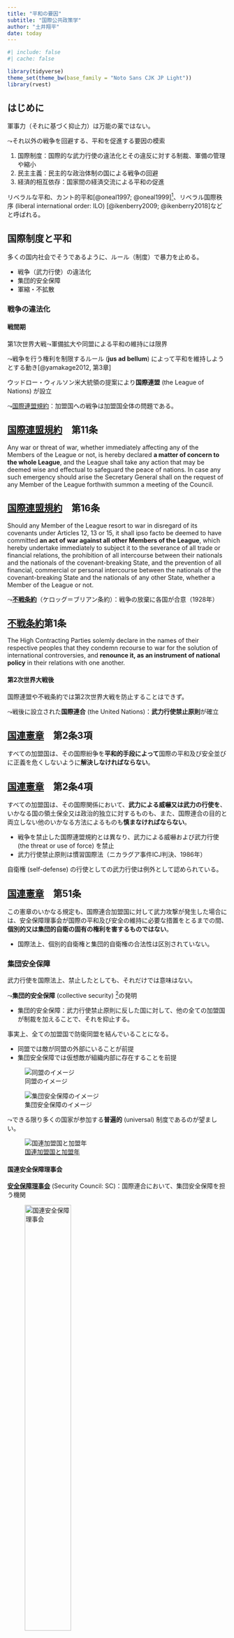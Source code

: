 ```yaml
---
title: "平和の要因"
subtitle: "国際公共政策学"
author: "土井翔平"
date: today
---
```


```r
#| include: false
#| cache: false

library(tidyverse)
theme_set(theme_bw(base_family = "Noto Sans CJK JP Light"))
library(rvest)
```

## はじめに {.unnumbered}

軍事力（それに基づく抑止力）は万能の薬ではない。

$\leadsto$それ以外の戦争を回避する、平和を促進する要因の模索

1. 国際制度：国際的な武力行使の違法化とその違反に対する制裁、軍備の管理や縮小
1. 民主主義：民主的な政治体制の国による戦争の回避
1. 経済的相互依存：国家間の経済交流による平和の促進

リベラルな平和、カント的平和[@oneal1997; @oneal1999]^[カントの「永遠平和のために」がこうした思想の潮流とする見方のため。]、リベラル国際秩序 (liberal international order: ILO) [@ikenberry2009; @ikenberry2018]などと呼ばれる。

## 国際制度と平和

多くの国内社会でそうであるように、ルール（制度）で暴力を止める。

- 戦争（武力行使）の違法化
- 集団的安全保障
- 軍縮・不拡散

### 戦争の違法化

#### 戦間期

第1次世界大戦$\leadsto$軍備拡大や同盟による平和の維持には限界

$\leadsto$戦争を行う権利を制限するルール (**jus ad bellum**) によって平和を維持しようとする動き[@yamakage2012, 第3章]

ウッドロー・ウィルソン米大統領の提案により**国際連盟** (the League of Nations) が設立

$\leadsto$[国際連盟規約](https://avalon.law.yale.edu/20th_century/leagcov.asp)：加盟国への戦争は加盟国全体の問題である。

:::{.callout-note}
## [国際連盟規約](https://avalon.law.yale.edu/20th_century/leagcov.asp)　第11条

Any war or threat of war, whether immediately affecting any of the Members of the League or not, is hereby declared **a matter of concern to the whole League**, and the League shall take any action that may be deemed wise and effectual to safeguard the peace of nations. In case any such emergency should arise the Secretary General shall on the request of any Member of the League forthwith summon a meeting of the Council.
:::

:::{.callout-note}
## [国際連盟規約](https://avalon.law.yale.edu/20th_century/leagcov.asp)　第16条

Should any Member of the League resort to war in disregard of its covenants under Articles 12, 13 or 15, it shall ipso facto be deemed to have committed **an act of war against all other Members of the League**, which hereby undertake immediately to subject it to the severance of all trade or financial relations, the prohibition of all intercourse between their nationals and the nationals of the covenant-breaking State, and the prevention of all financial, commercial or personal intercourse between the nationals of the covenant-breaking State and the nationals of any other State, whether a Member of the League or not.
:::

$\leadsto$[**不戦条約**](https://avalon.law.yale.edu/20th_century/kbpact.asp)（ケロッグ＝ブリアン条約）：戦争の放棄に各国が合意（1928年）

:::{.callout-note}
## [不戦条約](https://avalon.law.yale.edu/20th_century/kbpact.asp)第1条

The High Contracting Parties solemly declare in the names of their respective peoples that they condemn recourse to war for the solution of international controversies, and **renounce it, as an instrument of national policy** in their relations with one another.
:::

#### 第2次世界大戦後

国際連盟や不戦条約では第2次世界大戦を防止することはできず。

$\leadsto$戦後に設立された**国際連合** (the United Nations)：**武力行使禁止原則**が確立

:::{.callout-note}
## [国連憲章](https://www.unic.or.jp/info/un/charter/text_japanese/)　第2条3項

すべての加盟国は、その国際紛争を**平和的手段によって**国際の平和及び安全並びに正義を危くしないように**解決しなければならない**。
:::

:::{.callout-note}
## [国連憲章](https://www.unic.or.jp/info/un/charter/text_japanese/)　第2条4項

すべての加盟国は、その国際関係において、**武力による威嚇又は武力の行使を**、いかなる国の領土保全又は政治的独立に対するものも、また、国際連合の目的と両立しない他のいかなる方法によるものも**慎まなければならない**。
:::

- 戦争を禁止した国際連盟規約とは異なり、武力による威嚇および武力行使 (the threat or use of force) を禁止
- 武力行使禁止原則は慣習国際法（ニカラグア事件ICJ判決、1986年）

自衛権 (self-defense) の行使としての武力行使は例外として認められている。

:::{.callout-note}
## [国連憲章](https://www.unic.or.jp/info/un/charter/text_japanese/)　第51条

この憲章のいかなる規定も、国際連合加盟国に対して武力攻撃が発生した場合には、安全保障理事会が国際の平和及び安全の維持に必要な措置をとるまでの間、**個別的又は集団的自衛の固有の権利を害するものではない**。
:::

- 国際法上、個別的自衛権と集団的自衛権の合法性は区別されていない。

### 集団安全保障

武力行使を国際法上、禁止したとしても、それだけでは意味はない。

$\leadsto$**集団的安全保障** (collective security) ^[集団的自衛権とは似て非なるものなので、要注意。]の発明

- 集団的安全保障：武力行使禁止原則に反した国に対して、他の全ての加盟国が制裁を加えることで、それを抑止する。

事実上、全ての加盟国で防衛同盟を結んでいることになる。

- 同盟では敵が同盟の外部にいることが前提
- 集団安全保障では仮想敵が組織内部に存在することを前提

:::{layout-ncol=2}

![同盟のイメージ](figures/alliance.drawio.png)

![集団安全保障のイメージ](figures/collective_security.drawio.png)

:::

$\leadsto$できる限り多くの国家が参加する**普遍的** (universal) 制度であるのが望ましい。

![[国連加盟国と加盟年](https://commons.wikimedia.org/wiki/File:United_Nations_member_countries_world_map.PNG)](https://upload.wikimedia.org/wikipedia/commons/d/d8/United_Nations_member_countries_world_map.PNG)

#### 国連安全保障理事会

[**安全保障理事会**](https://www.un.org/securitycouncil/) (Security Council: SC)：国際連合において、集団安全保障を担う機関

![[国連安全保障理事会](https://commons.wikimedia.org/wiki/File:UN_security_council_2005.jpg)](https://upload.wikimedia.org/wikipedia/commons/3/31/UN_security_council_2005.jpg){width=50%}

:::{.callout-note}
## [国連憲章](https://www.unic.or.jp/info/un/charter/text_japanese/)　第24条1項

国際連合の迅速且つ有効な行動を確保するために、国際連合加盟国は、国際の平和及び安全の維持に関する**主要な責任**を安全保障理事会に負わせるものとし、且つ、安全保障理事会がこの責任に基く義務を果すに当って加盟国に代って行動することに同意する。
:::

$\leadsto$**平和に対する脅威**を認定し、必要な強制措置を決定

:::{.callout-note}
## [国連憲章](https://www.unic.or.jp/info/un/charter/text_japanese/)　第39条

安全保障理事会は、**平和に対する脅威**、平和の破壊又は侵略行為の存在を決定し、並びに、国際の平和及び安全を維持し又は回復するために、勧告をし、又は**第41条及び第42条に従っていかなる措置をとるかを決定する**。
:::

強制措置：非軍事（経済）制裁および軍事制裁

:::{.callout-note}
## [国連憲章](https://www.unic.or.jp/info/un/charter/text_japanese/)　第41条

安全保障理事会は、その決定を実施するために、**兵力の使用を伴わないいかなる措置**を使用すべきかを決定することができ、且つ、この措置を適用するように国際連合加盟国に要請することができる。...
:::

:::{.callout-note}
## [国連憲章](https://www.unic.or.jp/info/un/charter/text_japanese/)　第42条

安全保障理事会は、第41条に定める措置では不充分であろうと認め、又は不充分なことが判明したと認めるときは、国際の平和及び安全の維持又は回復に必要な**空軍、海軍又は陸軍の行動**をとることができる。...
:::

- 脅威認定および強制措置の決定は国連憲章第7章に規定$\leadsto$これらが言及されている決議を7章決議

安全保障理事会は5つの**常任理事国** (permanent seat: **P5**) と10 (6) ヶ国の非常任理事国

:::{.callout-note}
## [国連憲章](https://www.unic.or.jp/info/un/charter/text_japanese/)　第23条

1. 安全保障理事会は、**15の国際連合加盟国**で構成する。中華民国、フランス、ソヴィエト社会主義共和国連邦、グレート・ブリテン及び北部アイルランド連合王国及びアメリカ合衆国は、安全保障理事会の**常任理事国**となる。総会は、第一に国際の平和及び安全の維持とこの機構のその他の目的とに対する国際連合加盟国の貢献に、更に衡平な地理的分配に特に妥当な考慮を払って、安全保障理事会の**非常任理事国となる他の10の国際連合加盟国**を選挙する。
1. 安全保障理事会の非常任理事国は、**2年の任期**で選挙される。...退任理事国は、引き続いて**再選される資格はない**。
1. （略）
:::

- ⾮常任理事国の任期は2年（再選不可）、毎年半数が地域ごとに総会で選出（同2項）

安保理の決定には（加盟国の同意によらず）**法的拘束力**がある。

:::{.callout-note}
## [国連憲章](https://www.unic.or.jp/info/un/charter/text_japanese/)　第25条

国際連合加盟国は、<u>安全保障理事会の決定</u>をこの憲章に従って**受諾し且つ履行する**ことに同意する。
:::

常任理事国には[**拒否権**](https://research.un.org/en/docs/sc/quick/veto) (veto power) がある。

:::{.callout-note}
## [国連憲章](https://www.unic.or.jp/info/un/charter/text_japanese/)　第27条

1. 安全保障理事会の各理事国は、1個の投票権を有する。
1. 手続事項に関する安全保障理事会の決定は、9理事国の賛成投票によって行われる。
1. **その他のすべての事項**に関する安全保障理事会の決定は、**常任理事国の同意投票を含む**9理事国の賛成投票によって行われる。但し、第6章及び第52条3に基く決定については、紛争当事国は、投票を棄権しなければならない。
:::

- 手続き事項および当事国である紛争に関する平和的解決（第6章）は除く。
- 脅威認定および強制措置の決定については拒否権を行使できる。

#### 集団安全保障の機能と限界

集団安全保障が適切に運用される$\leadsto$現状変更勢力は戦争で勝利する確率が下がり、費用が拡大$\leadsto$戦争の利益が減り、現状維持を求める

同盟と同じ論理で抑止をするが、集団安全保障に特有の利点がある。

- 集団安全保障は現状維持勢力だけが支援される$\leadsto$安全保障のジレンマが生じない。
- 集団で現状維持勢力を支援するためパワーシフトの影響を抑える$\leadsto$コミットメント問題も解消する。

$\leadsto$拒否権を付与することで、一部の国による集団安全保障の悪用を回避

中立的な立場から仲介や平和維持活動を行うことで、平和的解決を容易にする？

:::{.callout-note}
## [国連憲章](https://www.unic.or.jp/info/un/charter/text_japanese/)　第96条

事務総長は、総会、安全保障理事会、経済社会理事会及び信託統治理事会のすべての会議において事務総長の資格で行動し、且つ、これらの機関から委託される他の任務を遂行する。
:::

費用分担と共同意思決定の問題を克服するように制度設計をする必要がある。

1. 加盟国は他国の制裁にタダ乗りして、制裁の費用を回避する（同盟における費用分担と同様）。
    - 安保理の決定に法的拘束力
    - 大国の同意がある行動のみ
1. 普遍的制度であるため、利害の異なる多くの国の中で脅威認定と強制措置を決定
    - 一部の国だけの理事会で意思決定$\leadsto$交渉コストの節約
    - 大国の間で利害が一致しない決定を行わない。
      - 一部の国の利益だけで行動すると大国間の戦争に発展したり、他の国家が脱退してしまう。
      - それが可能であるならば、集団的自衛権の行使によって軍事制裁を課しているはずである。

$\leadsto$常任理事国の不利益となるような行動を取ることはできない。

- 安保理が行動できるのは、一部の常任理事国には関心があり、他の常任理事国は無関心な事態

### 国連安保理の展開

#### 冷戦期：機能不全と新しい道

国連設立当初から冷戦の勃発$\leadsto$国連は機能不全

- 東西陣営が自らの不利益となる安保理決議に拒否権

```r
html_veto <- read_html("https://www.un.org/depts/dhl/resguide/scact_veto_table_en.htm")

df_veto <- html_veto %>% 
  html_node("table") %>% 
  html_table(header = FALSE) %>% 
  slice(-(1:3)) %>% 
  select(1:5) %>% 
  set_names(c("date", "draft", "record", "agenda", "country")) %>% 
  mutate(year = str_extract(date, "[0-9]{4}") %>% 
           parse_number(),
         period = (year - 1946) %/% 5,
         us = if_else(str_detect(country, "USA"), 1, 0),
         uk = if_else(str_detect(country, "UK"), 1, 0),
         fr = if_else(str_detect(country, "France"), 1, 0),
         ch = if_else(str_detect(country, "China"), 1, 0),
         ru = if_else(str_detect(country, "(Russia|USSR)"), 1, 0)) %>% 
  select(-country) %>% 
  pivot_longer(us:ru, names_to = "country", values_to = "veto") %>% 
  filter(veto == 1) %>% 
  filter(year != 2022)

ord <- c("us", "uk", "fr", "ru", "ch")
type <- c("アメリカ", "イギリス", "フランス", "ロシア・ソ連", "中国")

left_join(expand(df_veto, year, country),
          df_veto %>% 
            count(year, country)) %>% 
  replace_na(list(n = 0)) %>% 
  group_by(year) %>% 
  mutate(total = sum(n),
         ratio = n/total) %>% 
  pivot_longer(c(n, ratio)) %>% 
  mutate(name = recode(name, n = "件数", ratio = "比率")) %>% 
  ggplot() + 
  geom_area(aes(x = year, y = value, 
                color = country,
                fill = country),
            alpha = 0.5) + 
  geom_vline(aes(xintercept = 1991), alpha = 0.25) + 
  scale_color_brewer(palette = "Set2", breaks = ord, labels = type) + 
  scale_fill_brewer(palette = "Set2", breaks = ord, labels = type) + 
  facet_grid(name ~ ., scales = "free_y") + 
  labs(x = "年", y = "拒否権", color = "", fill = "") + 
  theme(legend.position = "bottom")
```

唯一の例外として1950年の**朝鮮戦争**の際に[安保理決議83](https://ja.wikisource.org/wiki/%E5%9B%BD%E9%9A%9B%E9%80%A3%E5%90%88%E5%AE%89%E5%85%A8%E4%BF%9D%E9%9A%9C%E7%90%86%E4%BA%8B%E4%BC%9A%E6%B1%BA%E8%AD%B083)が採択され、国連軍が派遣された。^[ソ連は中国の代表権を巡ってボイコットしており、拒否権を行使できなかった。]

- 当時の韓国は国連加盟国ではなかったので、厳密な意味での集団安全保障ではない。
- 国連憲章上では国連軍の設立が予定されていたが（第43条）、現実的であるとは言えず、加盟国に武力行使を**授権** (authorize) する方針を取る。

**平和のための結集** (Uniting for Peace) 決議$\leadsto$拒否権が行使された場合に総会が勧告できるようにする。

:::{.callout-note}
## 平和のための結集決議　主文1

Resolves that if the Security Council, **because of lack of unanimity of the permanent members**, fails to exercise its primary responsibility for the maintenance of international peace and security in any case where there appears to be a threat to the peace, breach of the peace, or act of aggression, **the General Assembly** shall consider the matter immediately with a view to making **appropriate recommendations** to Members for collective measures, including in the case of a breach of the peace or act of aggression **the use of armed force** when necessary, to maintain or restore international peace and security.
:::

- 国連[緊急特別総会](https://www.un.org/en/ga/sessions/emergency.shtml) (emergency special session: ESS) を開催
- 平和のための結集決議が最初に使われたのは1956年の**スエズ戦争**（第2次中東戦争）のときである。
  - イスラエルがエジプトのスエズ運河に侵攻し、利権を狙ったイギリスとフランスが介入
  - アメリカとソ連が協力して緊急特別総会を招集し、第1次国連緊急軍 (UNEF I) を展開
  - 軽武装の軍隊を停戦地帯に派遣し、監視

集団安全保障が想定する**平和執行** (peace-enforcement) とは異なる**平和維持活動** (peacekeeping operation)^[しばしば、日本語では平和維持活動をPKOと略すが、国際的には通用しない略称である。] が発明

- 最初の平和維持活動は第1次中東戦争の際の国連休戦監視機構
- 国連憲章には規定がないので「6章半^[平和的解決の第6章と軍事制裁を含む強制措置の第7章の中間という意味。]の活動」と呼ばれる。
- UNEF Iを主導したピアソンは1957年に、平和維持活動自体は1988年にノーベル平和賞を受賞

```r
html_pko <- read_html("https://en.wikipedia.org/wiki/List_of_United_Nations_peacekeeping_missions")

dfs_pko <- html_pko %>% 
  html_nodes("table.wikitable") %>% 
  html_table()

region <- c("アフリカ", "アメリカ", "アジア", "ヨーロッパ", "中東", 
            "アフリカ", "アジア", "ヨーロッパ", "中東")

no_pko <- NULL

for(i in 1:length(dfs_pko)) {
  
  df_pko <- dfs_pko[[i]]
  
  for(j in 1:nrow(df_pko)) {
    year <- df_pko[j,1]
    start <- str_extract(year, "^[0-9]{4}")
    end <- str_extract(year, "[0-9]{4}$")
    
    if (i <= 5) {
      temp <- tibble(year = start:end,
                     region = region[i])
    } else {
      temp <- tibble(year = start:2022,
                     region = region[i])
    }
    
    no_pko <- bind_rows(no_pko, temp)
    
  }
  
}

type <- region[1:5]

left_join(expand(no_pko, year, region),
          no_pko %>% 
            count(year, region)) %>% 
  replace_na(list(n = 0)) %>% 
  group_by(year) %>% 
  mutate(total = sum(n),
         ratio = n/total) %>% 
  pivot_longer(c(n, ratio)) %>% 
  mutate(name = recode(name, n = "件数", ratio = "比率")) %>% 
  ggplot() + 
  geom_area(aes(x = year, y = value, 
                color = region,
                fill = region),
            alpha = 0.5) + 
  geom_vline(aes(xintercept = 1991), alpha = 0.25) + 
  scale_color_brewer(palette = "Set2", breaks = type, labels = type) + 
  scale_fill_brewer(palette = "Set2", breaks = type, labels = type) + 
  facet_grid(name ~ ., scales = "free_y") + 
  labs(x = "年", y = "平和維持活動", color = "", fill = "") + 
  theme(legend.position = "bottom")
```

![[国連平和維持活動の展開](https://commons.wikimedia.org/wiki/File:UNpeacekeeping.svg)](https://upload.wikimedia.org/wikipedia/commons/thumb/1/17/UNpeacekeeping.svg/1280px-UNpeacekeeping.svg.png)

### 冷戦後：期待と失望

冷戦の終結$\leadsto$イデオロギー対立が解消$\leadsto$安保理の活性化

- 代表的な例：1990年の**湾岸戦争**の際に[安保理決議678](https://digitallibrary.un.org/record/102245)が採択され、国連軍が派遣
- [国連決議の読み方](https://research.un.org/en/docs/resolutions)

:::{.callout-note}
## 国連安保理決議678

*The Security Council*,

*Recalling and reaffirming* its resolutions 660 (1990) of 2 August 1990, 661 (1990) of 6 August 1990, 662 (1990) of 9 August 1990, 664 (1990) of 18 August 1990, 665 (1990) of 25 August 1990, 666 (1990) of 13 September 1990, 667 (1990) of 16 September 1990, 669 (1990) of 24 September 1990, 670 (1990) of 25 September 1990, 674 (1990) of of 29 October 1990 and 677 (1990) of 28 November 1990.

*Noting* that, despite all efforts by the United Nations, Iraq refuses to comply with its obligation to implement resolution 660 (1990) and the above-mentioned subsequent relevant resolutions, in flagrant contempt of the Security Council,

*Mindful of* **its duties and responsibilities** under the Charter of the United Nations for **the maintenance and preservation of international peace and security**,

*Determined* to secure full compliance with its decisions,

*Acting* under **Chapter VII** of the Charter,

1. *Demands* that Iraq comply fully with resolution 660 (1990) and all subsequent relevant resolutions, and decides, while maintaining all its decisions, to allow Iraq one final opportunity, as a pause of goodwil, to do so;

2. ***Authorizes*** Member States co-operating with the Government of Kuwait, unless Iraq on or before 15 January 1991 fully implements, as set forth in paragraph 1 above, the above-mentioned resolutions, to **use all necessary means** to uphold and implement resolution 660 (1990) and all subsequent relevant resolutions and to restore international peace and security in the area;

3. *Requests* all States to provide appropriate support for the actions undertaken in pursuance of paragraph 2 of the present resolution;

4. *Requests* the States concerned to keep the Security Council regularly informed on the progress of actions undertaken pursuant to paragraphs 2 and 3 of the present resolution;

5. *Decides* to remain seized of the matter. 
:::

- 国連決議の探し方：[国会図書館](https://rnavi.ndl.go.jp/jp/politics/UN-tool.html)、[国連広報センター](https://www.unic.or.jp/texts_audiovisual/libraries/research_guide/)
  - [総会](https://research.un.org/en/docs/ga/quick/regular/76)、[安保理](https://www.un.org/securitycouncil/content/resolutions-0)
- 国連の文書記号：[国会図書館](https://rnavi.ndl.go.jp/jp/politics/UN-docOR.html)、[国連広報センター](https://www.unic.or.jp/texts_audiovisual/libraries/research_guide/research/symbols/)

武力行使授権（容認）決議の特徴：

1. 平和に対する脅威の認定
1. 第7章（あるいは第42条）に基づく宣言
1. 「すべての必要な措置を取る」ことの授権

2001年の**9.11同時多発テロ**：加盟国に共通の脅威と認知$\leadsto$安保理決議1368

- テロリズムに対しても自衛権を行使
- NATOは初めて集団的自衛権を行使$\leadsto$アフガニスタンへ侵攻

2003年の**イラク戦争**：はアメリカやイギリスが明確な武力行使授権決議なしに攻撃

- 中国やロシアだけでなくフランスやドイツも反対

2014年のロシアによる**クリミア侵攻**、2022年の**ウクライナ侵攻**：安保理は機能不全

$\leadsto$安保理が対応できるのは、常任理事国間で利害が対立しない程度に重要ではなく、行動しようと思う程度には重要な事態である。

<!-- ### 軍縮・不拡散 -->

<!-- ### 信頼醸成・共同管理 -->

<!-- ## 民主的平和 -->

<!-- ### 政治体制 -->

<!-- ### 民主的平和の論理 -->

<!-- #### アカウンタビリティ -->

<!-- #### 透明性 -->

<!-- #### 規範・アイデンティティ -->

<!-- ### 女性政治家 -->

<!-- ### 民主主義の副作用 -->

<!-- ### 民主化の副作用 -->

<!-- ## 商業的平和 -->

<!-- ### 商業的平和の論理 -->

<!-- ### パワーとしての相互依存 -->

<!-- ## 東アジアの平和？ -->
